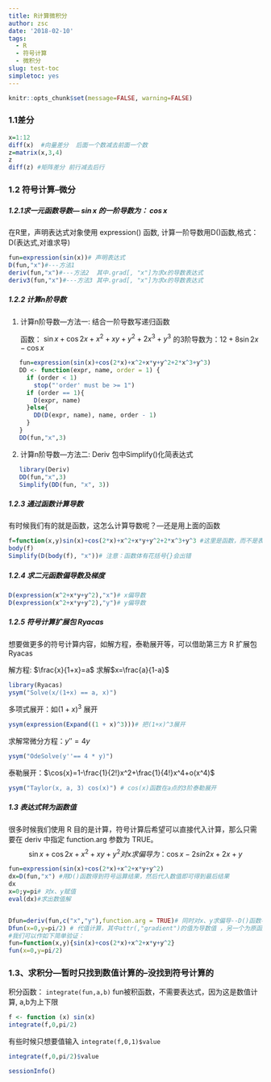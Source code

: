 ```yaml
---
title: R计算微积分
author: zsc
date: '2018-02-10'
tags:
  - R
  - 符号计算
  - 微积分
slug: test-toc
simpletoc: yes
---
```



```r
knitr::opts_chunk$set(message=FALSE, warning=FALSE)
```


### 1.1差分

```r
x=1:12
diff(x)  #向量差分  后面一个数减去前面一个数
z=matrix(x,3,4)
z
diff(z) #矩阵差分 前行减去后行
```

### 1.2 符号计算--微分

##### 1.2.1求一元函数导数--- 		$\sin{x}$  的一阶导数为： $\cos{x}$

 在R里，声明表达式对象使用 expression() 函数, 计算一阶导数用D()函数,格式：D(表达式,对谁求导)

```r
fun=expression(sin(x))# 声明表达式
D(fun,"x")#---方法1
deriv(fun,"x")#---方法2  其中.grad[, "x"]为求x的导数表达式
deriv3(fun,"x")#---方法3 其中.grad[, "x"]为求x的导数表达式
```

##### 1.2.2 计算n阶导数

1. 计算n阶导数---方法一:	结合一阶导数写递归函数

   函数： $\sin{x}+\cos{2x}+x^2+xy+y^2+2x^3+y^3$  的3阶导数为：$12 + 8\sin{2x} -\cos{x}$

```r
   fun=expression(sin(x)+cos(2*x)+x^2+x*y+y^2+2*x^3+y^3)
   DD <- function(expr, name, order = 1) {
     if (order < 1)
       stop("'order' must be >= 1")
     if (order == 1){
       D(expr, name)
     }else{
       DD(D(expr, name), name, order - 1)
     }
   }
   DD(fun,"x",3)
```

2. 计算n阶导数---方法二:	Deriv 包中Simplify()化简表达式

```r
   library(Deriv)
   DD(fun,"x",3)
   Simplify(DD(fun, "x", 3))
```

##### 1.2.3 通过函数计算导数

有时候我们有的就是函数，这怎么计算导数呢？---还是用上面的函数

```r
f=function(x,y)sin(x)+cos(2*x)+x^2+x*y+y^2+2*x^3+y^3 #这里是函数，而不是表达式
body(f)
Simplify(D(body(f), "x"))# 注意：函数体有花括号{}会出错
```

##### 1.2.4 求二元函数偏导数及梯度 

```r
D(expression(x^2+x*y+y^2),"x")# x偏导数
D(expression(x^2+x*y+y^2),"y")# y偏导数
```

##### 1.2.5 符号计算扩展包 Ryacas

想要做更多的符号计算内容，如解方程，泰勒展开等，可以借助第三方 R 扩展包 Ryacas 

解方程: $\frac{x}{1+x}=a$   求解$x=\frac{a}{1-a}$  

```r
library(Ryacas)
ysym("Solve(x/(1+x) == a, x)") 
```

多项式展开：如$(1+x)^3$ 展开

```r
ysym(expression(Expand((1 + x)^3)))# 把(1+x)^3展开
```

求解常微分方程：$y''=4y$ 

```r
ysym("OdeSolve(y''== 4 * y)")
```

泰勒展开：$\cos{x}=1-\frac{1}{2!}x^2+\frac{1}{4!}x^4+o(x^4)$

```r
ysym("Taylor(x, a, 3) cos(x)") # cos(x)函数在a点的3阶泰勒展开
```

##### 1.3 表达式转为函数值

很多时候我们使用 R 目的是计算，符号计算后希望可以直接代入计算，那么只需要在 deriv 中指定 function.arg 参数为 TRUE。
$$
\sin{x}+\cos{2x}+x^2+xy+y^2对x求偏导为：\cos{x}-2sin{2x}+2x+y
$$

```r
fun=expression(sin(x)+cos(2*x)+x^2+x*y+y^2)
dx=D(fun,"x") #用D()函数得到符号运算结果，然后代入数值即可得到最后结果
dx
x=0;y=pi# 对x、y赋值
eval(dx)#求出数值解


Dfun=deriv(fun,c("x","y"),function.arg = TRUE)# 同时对x、y求偏导--D()函数不可以同时求偏导
Dfun(x=0,y=pi/2) # 代值计算，其中attr(,"gradient")的值为导数值 ，另一个为原函数在该处的函数值
#我们可以作如下简单验证：
fun=function(x,y){sin(x)+cos(2*x)+x^2+x*y+y^2}
fun(x=0,y=pi/2)
```

### 1.3、求积分---暂时只找到数值计算的--没找到符号计算的

积分函数： `integrate(fun,a,b)`  fun被积函数，不需要表达式，因为这是数值计算, a,b为上下限

```r
f <- function (x) sin(x)
integrate(f,0,pi/2)
```

有些时候只想要值输入	` integrate(f,0,1)$value`

```r
integrate(f,0,pi/2)$value
```

```r
sessionInfo()
```

